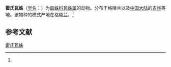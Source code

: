 {{Speciesbox
| name = 霍氏瓦蛛
| status = 
| status_system = 
| image = 
| genus = Walckenaeria
| species = holmi
| authority = (Millidge, 1983)<ref name='id13372'>{{cite web| url =http://www.bioinfo.cn/db05/BjdwSpecies.php?action=view&id=13372| title =霍氏瓦蛛| work =《中国动物物种编目数据库》| publisher =中国科学院微生物研究所| author =中国科学院动物研究所| accessdate =2009-04-28| deadurl =yes| archiveurl =https://web.archive.org/web/20160305041948/http://www.bioinfo.cn/db05/BjdwSpecies.php?action=view&id=13372| archivedate =2016-03-05}}</ref>
}}

'''霍氏瓦蛛'''（[[学名|学名]]：{{lang|la|''Walckenaeria holmi''}}）为[[皿蛛科|皿蛛科]][[瓦蛛属|瓦蛛属]]的动物。分布于格陵兰以及[[中国大陆|中国大陆]]的[[吉林|吉林]]等地。该物种的模式产地在格陵兰。<ref name='id13372'/>

== 参考文献 ==
{{reflist}}

{{Wikispecies|Walckenaeria holmi}}

[[Category:瓦蛛属|霍氏瓦蛛]]


{{蜘蛛小作品}}